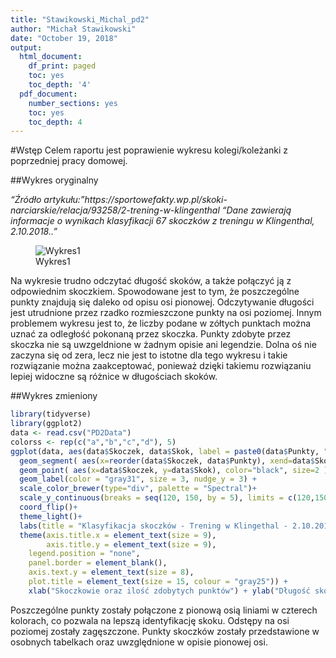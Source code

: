 ```yaml
---
title: "Stawikowski_Michal_pd2"
author: "Michał Stawikowski"
date: "October 19, 2018"
output:
  html_document:
    df_print: paged
    toc: yes
    toc_depth: '4'
  pdf_document:
    number_sections: yes
    toc: yes
    toc_depth: 4
---
```





#Wstęp
Celem raportu jest poprawienie wykresu kolegi/koleżanki z poprzedniej pracy domowej.



##Wykres oryginalny

*"Źródło artykułu: "https://sportowefakty.wp.pl/skoki-narciarskie/relacja/93258/2-trening-w-klingenthal*
*"Dane zawierają informacje o wynikach klasyfikacji 67 skoczków z treningu w Klingenthal, 2.10.2018.."*


![Wykres1](Wykres1.png)

Na wykresie trudno odczytać długość skoków, a także połączyć ją z odpowiednim skoczkiem. Spowodowane jest to tym, że poszczególne punkty znajdują się daleko od opisu osi pionowej. Odczytywanie długości jest utrudnione przez rzadko rozmieszczone punkty na osi poziomej. Innym problemem wykresu jest to, że liczby podane w zółtych punktach można uznać za odległość pokonaną przez skoczka. Punkty zdobyte przez skoczka nie są uwzgeldnione w żadnym opisie ani legendzie. Dolna oś nie zaczyna się od zera, lecz nie jest to istotne dla tego wykresu i takie rozwiązanie można zaakceptować, ponieważ dzięki takiemu rozwiązaniu lepiej widoczne są różnice w długościach skoków.


\pagebreak

##Wykres zmieniony

```r
library(tidyverse)
library(ggplot2)
data <- read.csv("PD2Data")
colorss <- rep(c("a","b","c","d"), 5)
ggplot(data, aes(data$Skoczek, data$Skok, label = paste0(data$Punkty, " pkt."))) +
  geom_segment( aes(x=reorder(data$Skoczek, data$Punkty), xend=data$Skoczek, y=data$Skok, yend=120, color=colorss)) +
  geom_point( aes(x=data$Skoczek, y=data$Skok), color="black", size=2 )+
  geom_label(color = "gray31", size = 3, nudge_y = 3) +
  scale_color_brewer(type="div", palette = "Spectral")+
  scale_y_continuous(breaks = seq(120, 150, by = 5), limits = c(120,150)) +
  coord_flip()+
  theme_light()+
  labs(title = "Klasyfikacja skoczków - Trening w Klingethal - 2.10.2018") +
  theme(axis.title.x = element_text(size = 9),
        axis.title.y = element_text(size = 9),
    legend.position = "none",
    panel.border = element_blank(),
    axis.text.y = element_text(size = 8),
    plot.title = element_text(size = 15, colour = "gray25")) +
    xlab("Skoczkowie oraz ilość zdobytych punktów") + ylab("Długość skoku w metrach")
```

Poszczególne punkty zostały połączone z pionową osią liniami w czterech kolorach, co pozwala na lepszą identyfikację skoku. Odstępy na osi poziomej zostały zagęszczone. Punkty skoczków zostały przedstawione w osobnych tabelkach oraz uwzględnione w opisie pionowej osi.

